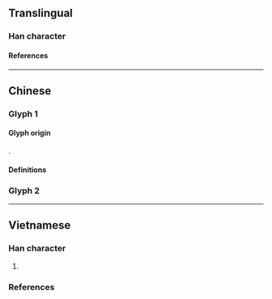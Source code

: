 {{also|嘰|叫|𠮾}}
{{character info/new}}
==Translingual==

===Han character===
{{Han char|rn=30|rad=口|as=02|sn=5|four=67010|canj=RHN,RHU|ids=⿰口几(GV),⿰口儿(T)}}

====References====
{{Han ref|kx=0173.060|hdz=10572.040|uh=53FD}}

----

==Chinese==

===Glyph 1===
{{Han-glyphref|⿰口几|}}

====Glyph origin====
{{Han simp|嘰|f=幾|t=几}}.

====Definitions====
{{zh-see|嘰}}

===Glyph 2===
{{Han-glyphref|⿰口儿|}}
{{zh-see|叫|v}}

----

==Vietnamese==

===Han character===
{{vi-readings|rs=口02
|nom=kể-tdcndg,  kẽ-tdcntd
}}

# {{rfdef|vi|sort=口02}}

===References===
<references/>